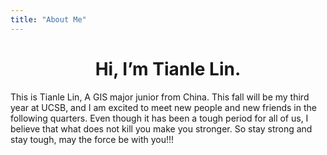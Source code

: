 ---
title: "About Me"
---
  
<center>
# Hi, I'm Tianle Lin.
</center>
  
This is Tianle Lin, A GIS major junior from China. This fall will be my third year at UCSB, and I am excited to meet new people and new friends in the following quarters. Even though it has been a tough period for all of us, I believe that what does not kill you make you stronger. So stay strong and stay tough, may the force be with you!!!
